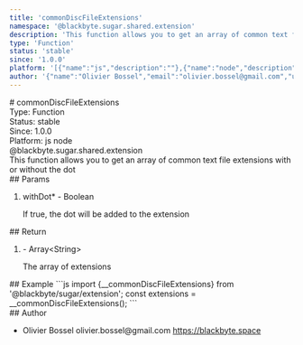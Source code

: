 ```yaml
---
title: 'commonDiscFileExtensions'
namespace: '@blackbyte.sugar.shared.extension'
description: 'This function allows you to get an array of common text file extensions with or without the dot'
type: 'Function'
status: 'stable'
since: '1.0.0'
platform: '[{"name":"js","description":""},{"name":"node","description":""}]'
author: '{"name":"Olivier Bossel","email":"olivier.bossel@gmail.com","url":"https://blackbyte.space"}'
---
```


<div class="docmap-mdx">
  # commonDiscFileExtensions
  <div class="_metas">
    <div class="_type">
      <span class="_type-label">Type:</span>
      <span class="_type-value">Function</span>
    </div>
    <div class="_status">
      <span class="_status-label">Status:</span>
      <span class="_status-value -stable">stable</span>
    </div>
    <div class="_since">
      <span class="_since-label">Since:</span>
      <span class="_since-value">1.0.0</span>
    </div>
    <div class="_platform">
      <span class="_platform-label">Platform:</span>
      <span class="_platform-value -js">js</span>
      <span class="_platform-value -node">node</span>
    </div>
  </div>
  <div class="_namespace">@blackbyte.sugar.shared.extension</div>
  <div class="_description typo-lead typo-format">
    This function allows you to get an array of common text file extensions with
    or without the dot
  </div>
  <div class="_params">
    ## Params
    <ol class="_list">
      <li class="_item">
        <span class="_name">
          withDot<span class="_required">*</span>
        </span>
        <span class="_default">-</span> <span class="_type">Boolean</span>
        <p class="_description">
          If true&comma; the dot will be added to the extension
        </p>
      </li>
    </ol>
  </div>
  <div class="_return">
    ## Return
    <ol class="_list">
      <li class="_item">
        <span class="_default">-</span>
        <span class="_type">Array&lt;String&gt;</span>
        <p class="_description">The array of extensions</p>
      </li>
    </ol>
  </div>
  <div class="_examples">
    ## Example ```js import {__commonDiscFileExtensions} from
    '@blackbyte/sugar/extension'; const extensions =
    __commonDiscFileExtensions(); ```
  </div>
  <div class="_author">
    ## Author
    <ul class="_list">
      <li class="_item">
        <span class="_name">Olivier Bossel</span>
        <span class="_email">olivier.bossel@gmail.com</span>
        <a href="https://blackbyte.space" target="_blank" class="_url">
          https://blackbyte.space
        </a>
      </li>
    </ul>
  </div>
</div>
